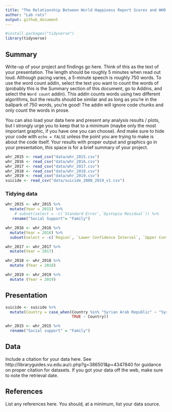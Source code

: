 ```yaml
---
title: "The Relationship Between World Happiness Report Scores and WHO Country Suicide Rates - an Analysis"
author: "Lab rats"
output: github_document
---
```


```r
#install.packages("tidyverse")
library(tidyverse)
```

## Summary

Write-up of your project and findings go here. 
Think of this as the text of your presentation. 
The length should be roughly 5 minutes when read out loud.
Although pacing varies, a 5-minute speech is roughly 750 words. 
To use the word count addin, select the text you want to count the words of (probably this is the 
Summary section of this document, go to Addins, and select the `Word count` addin).
This addin counts words using two different algorithms, but the results should be similar and as long as you're in the ballpark of 750 words, you're good! 
The addin will ignore code chunks and only count the words in prose.

You can also load your data here and present any analysis results / plots, but I strongly urge you to keep that to a minimum (maybe only the most important graphic, if you have one you can choose). 
And make sure to hide your code with  `echo = FALSE` unless the point you are trying to make is about the code itself.
Your results with proper output and graphics go in your presentation, this space is for a brief summary of your project.

```r
whr_2015 <- read_csv("data/whr_2015.csv")
whr_2016 <- read_csv("data/whr_2016.csv")
whr_2017 <- read_csv("data/whr_2017.csv")
whr_2018 <- read_csv("data/whr_2018.csv")
whr_2019 <- read_csv("data/whr_2019.csv")
suicide <- read_csv("data/suicide_2000_2019_v1.csv")
```

### Tidying data 

```r

whr_2015 <- whr_2015 %>%
  mutate(Year = 2015) %>% 
    # subset(select = -c(`Standard Error`,`Dystopia Residual`)) %>%
   rename("Social Support"= "Family")

```

```r
whr_2016 <- whr_2016 %>%
  mutate(Year = 2016) %>%
  subset(select = -c(`Region`, `Lower Confidence Interval`, `Upper Confidence Interval`, `Dystopia Residual`))
```

```r
whr_2017 <- whr_2017 %>%
  mutate(Year = 2017)
```

```r
whr_2018 <- whr_2018 %>% 
  mutate (Year = 2018)
```

```r
whr_2019 <- whr_2019 %>% 
  mutate (Year = 2019)
```

## Presentation

```r
suicide <- suicide %>%
  mutate(Country = case_when(Country %in% "Syrian Arab Republic" ~ "Syria",
                             TRUE ~ Country))

whr_2015 <- whr_2015 %>%
  rename("Social support" = "Family")


```

## Data 

Include a citation for your data here. 
See http://libraryguides.vu.edu.au/c.php?g=386501&p=4347840 for guidance on proper citation for datasets. 
If you got your data off the web, make sure to note the retrieval date.

## References

List any references here. You should, at a minimum, list your data source.
